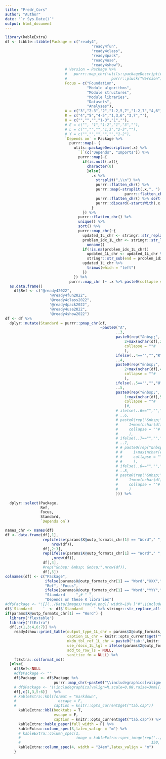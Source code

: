 ```yaml
---
title: "Predr_Cors"
author: "Author"
date: "`r Sys.Date()`"
output: html_document
---
```

```r
library(kableExtra)  
df <- tibble::tibble(Package = c("ready4",
                                       "ready4fun",
                                       "ready4class",
                                       "ready4pack",
                                       "ready4use",
                                       "ready4show"),
                           # Version = Package %>%
                           #   purrr::map_chr(~utils::packageDescription(.x) %>%
                           #                    purrr::pluck("Version")),
                           Focus = c("Foundation",
                                     "Module algorithms",
                                     "Module structures",
                                     "Module libraries",
                                     "Datasets",
                                     "Analyses"),
                           A = c("3","2-3","2","1-2,5,7","1-2,7","4,6"), 
                           R = c("4","5","4-5","1,3,6","3,7",""),
                           U = c("","","","1-3","1",""),
                           # E = c("", "1","1-2","1","3",""),
                           # L = c("","","","1,3","2-3",""),
                           # Y = c("","","","","","1-2"),
                           `Depends on` = Package %>%
                             purrr::map(~ {
                               utils::packageDescription(.x) %>%
                                 `[`(c("Depends", "Imports")) %>%
                                 purrr::map(~{
                                   if(is.null(.x)){
                                     character(0)
                                     }else{
                                       .x %>%
                                         strsplit(",\\n") %>%
                                         purrr::flatten_chr() %>%
                                         purrr::map(~strsplit(.x,", ") %>%
                                                      purrr::flatten_chr()) %>%
                                         purrr::flatten_chr() %>% sort() %>%
                                         purrr::discard(~startsWith(.x,"R "))
                                       }
                                   }) %>%
                                 purrr::flatten_chr() %>%
                                 unique() %>%
                                 sort() %>%
                                 purrr::map_chr(~{
                                   updated_1L_chr <- stringr::str_replace_all(.x,"\\n"," ")
                                   problem_idx_1L_chr <- stringr::str_locate(updated_1L_chr," ")[1,1] %>%
                                     unname()
                                   if(!is.na(problem_idx_1L_chr))
                                     updated_1L_chr <- updated_1L_chr %>%
                                     stringr::str_sub(end = problem_idx_1L_chr-1)
                                   updated_1L_chr %>% 
                                     trimws(which = "left") 
                                   })
                               }) %>% 
                             purrr::map_chr (~ .x %>% paste0(collapse = " "))) %>% 
  as.data.frame() 
    df$Ref <- c("@ready42022",
                    "@ready4fun2022",
                    "@ready4class2022",
                    "@ready4pack2022",
                    "@ready4use2022",
                    "@ready4show2022")
df <- df %>%
  dplyr::mutate(Standard = purrr::pmap_chr(df,
                                           ~paste0("A",
                                                  ..3,
                                                  paste0(rep("&nbsp;",
                                                      2+max(nchar(df[,3]))-nchar(..3)),
                                                      collapse = ""#
                                                      ),
                                                  ifelse(..4=="","","R"),
                                                  ..4,
                                                  paste0(rep("&nbsp;",
                                                      2+max(nchar(df[,4]))-nchar(..4)),
                                                      collapse = ""#
                                                      ),
                                                  ifelse(..5=="","","U"),
                                                  ..5,
                                                  paste0(rep("&nbsp;",
                                                      1+max(nchar(df[,5]))-nchar(..5)),
                                                      collapse = ""#
                                                      )#,
                                                  # ifelse(..6=="","","E"),
                                                  # ..6,
                                                  # paste0(rep("&nbsp;",
                                                  #     1+max(nchar(df[,6]))-nchar(..6)),
                                                  #     collapse = ""#
                                                  #     ),
                                                  # ifelse(..7=="","","L"),
                                                  # ..7,
                                                  # # paste0(rep("&nbsp;",
                                                  # #     1+max(nchar(df[,7]))-nchar(..7)),
                                                  # #     collapse = ""#
                                                  # #     ),
                                                  # ifelse(..8=="","","&nbsp; &nbsp; &nbsp; &nbsp; Y"),
                                                  # ..8,
                                                  # paste0(rep("&nbsp;",
                                                  #     1+max(nchar(df[,8]))-nchar(..8)),
                                                  #     collapse = ""#
                                                  #     )
                                                  ))) %>%
  
  dplyr::select(Package,
                Ref,
                Focus,
                Standard,
                `Depends on`) 

names_chr <- names(df)
df <- data.frame(df[,1],
                 rep(ifelse(params$X@outp_formats_chr[1] == "Word"," ","&nbsp; &nbsp; &nbsp;"),
                     nrow(df)),
                 df[,2:3],
                 rep(ifelse(params$X@outp_formats_chr[1] == "Word"," ","&nbsp; &nbsp; &nbsp;")
                     ,nrow(df)),
                 df[,4],
                 #rep("&nbsp; &nbsp; &nbsp;",nrow(df)),
                 df[,5])
colnames(df) <- c("Package",
                  ifelse(params$X@outp_formats_chr[1] == "Word","XXX"," "),
                  "Ref", "Focus", 
                  ifelse(params$X@outp_formats_chr[1] == "Word","YYY"," "),
                  "Standard     ",# " ",
                  "Depends on these R libraries")
#df$Package <- "![](../Data/images/ready4.png){ width=10% }"#"\\includegraphics[valign=T,scale=2.5,raise=2mm]{../Data/images/ready4.png}"
df$`Standard     `  <- df$`Standard     ` %>% stringr::str_replace_all("&nbsp;"," ")
if(params$X@outp_formats_chr[1] == "Word") {
  library("flextable")
  library("ftExtra")
  df[,c(1,3:4,6:7)] %>%
    ready4show::print_table(output_type_1L_chr = params$X@outp_formats_chr[1],
                            caption_1L_chr = knitr::opts_current$get("tab.cap"),
                            mkdn_tbl_ref_1L_chr = paste0("tab:",knitr::opts_current$get("tab.id")),
                            use_rdocx_1L_lgl = ifelse(params$X@outp_formats_chr[1]=="Word",T,F),
                            add_to_row_ls = NULL,
                            sanitize_fn = NULL) %>%
    ftExtra::colformat_md()
  }else{
    df$Ref<-NULL
    #df$Package <- ""
    df$Package  <- df$Package %>% 
                      purrr::map_chr(~paste0("\\includegraphics[valign=M,width=1.9cm,raise=4mm]{../Data/images/",.x,"_logo.png}"))#scale=0.4,raise=3mm]
    # df$Package <- "\\includegraphics[valign=M,scale=0.08,raise=3mm]{../Data/images/ready4.png}"
    df[,c(1,3,5:6)]   %>%
    # kableExtra::kbl(format = "markdown",
    #                   escape = F,
    #                 caption = knitr::opts_current$get("tab.cap"))
      kableExtra::kbl(booktabs = T, 
                      escape = F,
                      caption = knitr::opts_current$get("tab.cap")) %>%
      kableExtra::kable_paper(full_width = F) %>%
      kableExtra::column_spec(3,latex_valign = "m") %>%
      # kableExtra::column_spec(1, 
      #                         image = kableExtra::spec_image(rep("../Data/images/ready4.png",nrow(df)), 
      #                                                           150, 150)) %>%
      kableExtra::column_spec(4, width = "24em",latex_valign = "m")
    }
```